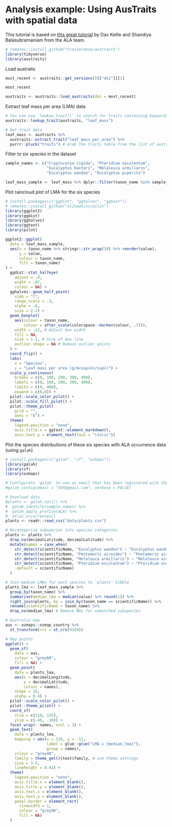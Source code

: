 
# Analysis example: Using AusTraits with spatial data

This tutorial is based on [this great tutorial](https://labs.ala.org.au/posts/2023-08-28_alternatives-to-box-plots/post.html) by Dax Kellie and Shandiya Balasubramaniam from the ALA team.


```r
# remotes::install_github("traitecoevo/austraits")
library(tidyverse)
library(austraits)
```


Load austraits

```r
most_recent <- austraits::get_versions()[["doi"]][1]

most_recent

austraits <- austraits::load_austraits(doi = most_recent)
```
Extract leaf mass per area (LMA) data

```r
# You can use `lookup_trait()` to search for traits containing keywords
austraits::lookup_trait(austraits, "leaf_mass")

# Get trait data
leaf_mass <- austraits %>%
  austraits::extract_trait("leaf_mass_per_area") %>%
  purrr::pluck("traits") # Grab the traits table from the list of austraits tables
```


Filter to six species in the dataset

```r
sample_names <- c("Cryptocarya rigida", "Pteridium esculentum",
                  "Eucalyptus baxteri", "Melaleuca armillaris",
                  "Eucalyptus wandoo", "Eucalyptus piperita")

leaf_mass_sample <- leaf_mass %>% dplyr::filter(taxon_name %in% sample_names)
```


Plot raincloud plot of LMA for the six species

```r
# install.packages(c("ggdist", "gghalves", "ggtext"))
# remotes::install_github("olihawkins/pilot")
library(ggplot2)
library(ggdist)
library(gghalves)
library(ggtext)
library(pilot)

ggplot2::ggplot(
  data = leaf_mass_sample,
  aes(x = taxon_name %>% stringr::str_wrap(10) %>% reorder(value),
      y = value,
      colour = taxon_name,
      fill = taxon_name)
) +
  ggdist::stat_halfeye(
    adjust = .4,
    width = .87,
    colour = NA) +
  gghalves::geom_half_point(
    side = "l",
    range_scale = .3,
    alpha = .6,
    size = 2.2) +
  geom_boxplot(
    aes(colour = taxon_name,
        colour = after_scale(colorspace::darken(colour, .7))),
    width = .12, # Adjust box width
    fill = NA,
    size = 1.1, # Size of box line
    outlier.shape = NA # Remove outlier points
  ) +
  coord_flip() +
  labs(
    x = "Species",
    y = "Leaf mass per area (g/m<sup>2</sup>)") +
  scale_y_continuous(
    breaks = c(0, 100, 200, 300, 400),
    labels = c(0, 100, 200, 300, 400),
    limits = c(0, 400),
    expand = c(0,0)) +
  pilot::scale_color_pilot() +
  pilot::scale_fill_pilot() +
  pilot::theme_pilot(
    grid = "",
    axes = "b") +
  theme(
    legend.position = "none",
    axis.title.x = ggtext::element_markdown(),
    axis.text.y = element_text(face = "italic"))
```


Plot the species distributions of these six species with ALA occurrence data (using `galah`)
```r
# install.packages(c("galah", "sf", "ozmaps"))
library(galah)
library(sf)
library(ozmaps)

# Configurate `galah` to use an email that has been registered with the ALA (https://auth.ala.org.au/userdetails/registration/createAccount)
#galah_config(email = "XXX@gmail.com", verbose = FALSE)

# Download data
#plants <- galah_call() %>%
#  galah_identify(sample_names) %>%
#  galah_apply_profile(ALA) %>%
#  atlas_occurrences()
plants <- readr::read_csv("data/plants.csv")

# Recategorise subspecies into species categories
plants <- plants %>%
  drop_na(decimalLatitude, decimalLatitude) %>%
  mutate(names = case_when(
    str_detect(scientificName, "Eucalyptus wandoo") ~ "Eucalyptus wandoo",
    str_detect(scientificName, "Pentameris airoides") ~ "Pentameris airoides",
    str_detect(scientificName, "Melaleuca armillaris") ~ "Melaleuca armillaris",
    str_detect(scientificName, "Pteridium esculentum") ~ "Pteridium esculentum",
    .default = scientificName)
  )

# Join median LMAs for each species to `plants` tibble
plants_lma <- leaf_mass_sample %>%
  group_by(taxon_name) %>%
  summarise(median_lma = median(value) %>% round(1)) %>%
  right_join(plants, by = join_by(taxon_name == scientificName)) %>%
  rename(scientificName = taxon_name) %>%
  drop_na(median_lma) # Remove NAs for unmatched subspecies

# Australia map
aus <- ozmaps::ozmap_country %>%
  st_transform(crs = st_crs(4326))

# Map points
ggplot() +
  geom_sf(
    data = aus,
    colour = "grey60",
    fill = NA) +
  geom_point(
    data = plants_lma,
    aes(x = decimalLongitude,
        y = decimalLatitude,
        colour = names),
    shape = 16,
    alpha = 0.4) +
  pilot::scale_color_pilot() +
  pilot::theme_pilot() +
  coord_sf(
    xlim = c(110, 155),
    ylim = c(-45, -10)) +
  facet_wrap(~ names, ncol = 3) +
  geom_text(
    data = plants_lma,
    mapping = aes(x = 116, y = -11,
                  label = glue::glue("LMA = {median_lma}"),
                  group = names),
    colour = "grey40",
    family = theme_get()$text$family, # use theme settings
    size = 3.5,
    lineheight = 0.92) +
  theme(
    legend.position = "none",
    axis.title.x = element_blank(),
    axis.title.y = element_blank(),
    axis.text.x = element_blank(),
    axis.text.y = element_blank(),
    panel.border = element_rect(
      linewidth = 1,
      colour = "grey90",
      fill = NA)
  )
```